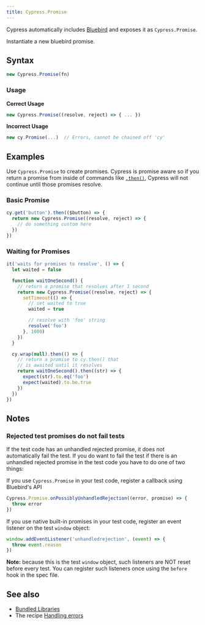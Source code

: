 ```yaml
---
title: Cypress.Promise
---
```


Cypress automatically includes
[Bluebird](https://github.com/petkaantonov/bluebird) and exposes it as
`Cypress.Promise`.

Instantiate a new bluebird promise.

## Syntax

```javascript
new Cypress.Promise(fn)
```

### Usage

<Icon name="check-circle" color="green" /> **Correct Usage**

```javascript
new Cypress.Promise((resolve, reject) => { ... })
```

<Icon name="exclamation-triangle" color="red" /> **Incorrect Usage**

```javascript
new cy.Promise(...)  // Errors, cannot be chained off 'cy'
```

## Examples

Use `Cypress.Promise` to create promises. Cypress is promise aware so if you
return a promise from inside of commands like [`.then()`](/api/commands/then),
Cypress will not continue until those promises resolve.

### Basic Promise

```javascript
cy.get('button').then(($button) => {
  return new Cypress.Promise((resolve, reject) => {
    // do something custom here
  })
})
```

### Waiting for Promises

```javascript
it('waits for promises to resolve', () => {
  let waited = false

  function waitOneSecond() {
    // return a promise that resolves after 1 second
    return new Cypress.Promise((resolve, reject) => {
      setTimeout(() => {
        // set waited to true
        waited = true

        // resolve with 'foo' string
        resolve('foo')
      }, 1000)
    })
  }

  cy.wrap(null).then(() => {
    // return a promise to cy.then() that
    // is awaited until it resolves
    return waitOneSecond().then((str) => {
      expect(str).to.eq('foo')
      expect(waited).to.be.true
    })
  })
})
```

## Notes

### Rejected test promises do not fail tests

If the test code has an unhandled rejected promise, it does not automatically
fail the test. If you do want to fail the test if there is an unhandled rejected
promise in the test code you have to do one of two things:

If you use `Cypress.Promise` in your test code, register a callback using
Bluebird's API

```javascript
Cypress.Promise.onPossiblyUnhandledRejection((error, promise) => {
  throw error
})
```

If you use native built-in promises in your test code, register an event
listener on the test `window` object:

```javascript
window.addEventListener('unhandledrejection', (event) => {
  throw event.reason
})
```

**Note:** because this is the test `window` object, such listeners are NOT reset
before every test. You can register such listeners once using the `before` hook
in the spec file.

## See also

- [Bundled Libraries](/app/references/bundled-libraries)
- The recipe [Handling errors](/app/references/recipes#Fundamentals)
